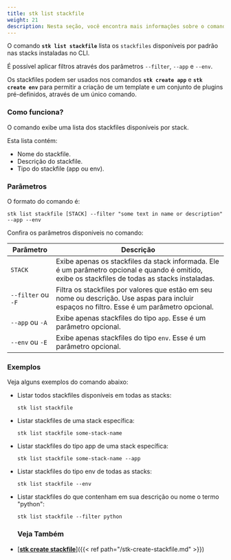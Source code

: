 ```yaml
---
title: stk list stackfile
weight: 21
description: Nesta seção, você encontra mais informações sobre o comando 'stk list stackfile'.
---
```


O comando **`stk list stackfile`** lista os `stackfiles` disponíveis por padrão nas stacks instaladas no CLI. 

É possível aplicar filtros através dos parâmetros `--filter`, `--app` e `--env`. 

Os stackfiles podem ser usados nos comandos **`stk create app`** e **`stk create env`** para permitir a criação de um template e um conjunto de plugins pré-definidos, através de um único comando.

### **Como funciona?**
O comando exibe uma lista dos stackfiles disponíveis por stack.

Esta lista contém:
- Nome do stackfile.
- Descrição do stackfile.
- Tipo do stackfile (app ou env).

### **Parâmetros**
O formato do comando é:

`stk list stackfile [STACK] --filter "some text in name or description" --app --env`

Confira os parâmetros disponíveis no comando:

| Parâmetro | Descrição |
| ----------- | ----------- |
| `STACK` | Exibe apenas os stackfiles da stack informada. Ele é um parâmetro opcional e quando é omitido, exibe os stackfiles de todas as stacks instaladas. |
| `--filter` ou `-F` | Filtra os stackfiles por valores que estão em seu nome ou descrição. Use aspas para incluir espaços no filtro. Esse é um parâmetro opcional. |
| `--app` ou `-A` | Exibe apenas stackfiles do tipo `app`. Esse é um parâmetro opcional. |
| `--env` ou `-E` | Exibe apenas stackfiles do tipo `env`. Esse é um parâmetro opcional. |


### **Exemplos**
Veja alguns exemplos do comando abaixo:
- Listar todos stackfiles disponíveis em todas as stacks:

    `stk list stackfile`

- Listar stackfiles de uma stack específica:

    `stk list stackfile some-stack-name`

- Listar stackfiles do tipo app de uma stack específica:

    `stk list stackfile some-stack-name --app`

- Listar stackfiles do tipo env de todas as stacks:

    `stk list stackfile --env`

- Listar stackfiles do que contenham em sua descrição ou nome o termo "python":

    `stk list stackfile --filter python`

    ### **Veja Também**
- [<ins>**stk create stackfile**</ins>]({{< ref path="/stk-create-stackfile.md" >}})